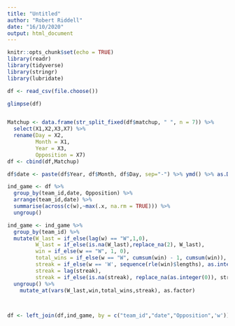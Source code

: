 ```yaml
---
title: "Untitled"
author: "Robert Riddell"
date: "16/10/2020"
output: html_document
---
```


```r
knitr::opts_chunk$set(echo = TRUE)
library(readr)
library(tidyverse)
library(stringr)
library(lubridate)

```

```r
df <- read_csv(file.choose())
```

```r
glimpse(df)


Matchup <- data.frame(str_split_fixed(df$matchup, " ", n = 7)) %>% 
  select(X1,X2,X3,X7) %>% 
  rename(Day = X2,
         Month = X1,
         Year = X3,
         Opposition = X7)
df <- cbind(df,Matchup)
```


```r
df$date <- paste(df$Year, df$Month, df$Day, sep="-") %>% ymd() %>% as.Date()

ind_game <- df %>% 
  group_by(team_id,date, Opposition) %>% 
  arrange(team_id,date) %>% 
  summarise(across(c(w),~max(.x, na.rm = TRUE))) %>% 
  ungroup()

ind_game <- ind_game %>% 
  group_by(team_id) %>% 
  mutate(W_last = if_else(lag(w) == "W",1,0),
         W_last = if_else(is.na(W_last),replace_na(2), W_last),
         win = if_else(w == "W", 1, 0),
         total_wins = if_else(w == "W", cumsum(win) - 1, cumsum(win)),
         streak = if_else(w == 'W', sequence(rle(win)$lengths), as.integer(0)),
         streak = lag(streak),
         streak = if_else(is.na(streak), replace_na(as.integer(0)), streak)) %>% 
  ungroup() %>% 
    mutate_at(vars(W_last,win,total_wins,streak), as.factor)


         
df <- left_join(df,ind_game, by = c("team_id","date","Opposition",'w')) 

```

